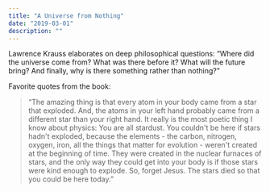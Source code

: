 ```yaml
---
title: "A Universe from Nothing"
date: "2019-03-01"
description: ""
---
```


Lawrence Krauss elaborates on deep philosophical questions: “Where did the universe come from? What was there before it? What will the future bring? And finally, why is there something rather than nothing?”

Favorite quotes from the book:

> “The amazing thing is that every atom in your body came from a star that exploded. And, the atoms in your left hand probably came from a different star than your right hand. It really is the most poetic thing I know about physics: You are all stardust. You couldn't be here if stars hadn't exploded, because the elements - the carbon, nitrogen, oxygen, iron, all the things that matter for evolution - weren't created at the beginning of time. They were created in the nuclear furnaces of stars, and the only way they could get into your body is if those stars were kind enough to explode. So, forget Jesus. The stars died so that you could be here today.”
